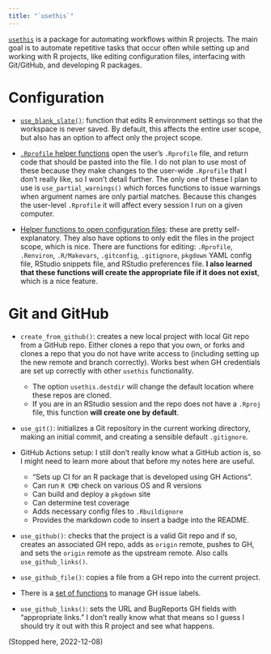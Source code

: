 ```yaml
---
title: "`usethis`"
---
```


[`usethis`](https://usethis.r-lib.org/) is a package for automating workflows
within R projects. The main goal is to automate repetitive tasks that occur
often while setting up and working with R projects, like editing configuration
files, interfacing with Git/GitHub, and developing R packages.

# Configuration

* [`use_blank_slate()`](https://usethis.r-lib.org/reference/use_blank_slate.html): function that edits R environment settings so that
the workspace is never saved. By default, this affects the entire user scope,
but also has an option to affect only the project scope.

* [`.Rprofile` helper functions](https://usethis.r-lib.org/reference/rprofile-helper.html) open the user's `.Rprofile` file, and return
code that should be pasted into the file. I do not plan to use most of these
because they make changes to the user-wide `.Rprofile` that I don't really like,
so I won't detail further. The only one of these I plan to use is
`use_partial_warnings()` which forces functions to issue warnings when argument
names are only partial matches. Because this changes the user-level `.Rprofile`
it will affect every session I run on a given computer.

* [Helper functions to open configuration files](https://usethis.r-lib.org/reference/edit.html):
these are pretty self-explanatory. They also have options to only edit the
files in the project scope, which is nice. There are functions for editing:
`.Rprofile`, `.Renviron`, `.R/Makevars`, `.gitconfig`, `.gitignore`,
`pkgdown` YAML config file, RStudio snippets file, and RStudio preferences file.
**I also learned that these functions will create the appropriate file if it does
not exist**, which is a nice feature.

# Git and GitHub

* `create_from_github()`: creates a new local project with local Git repo from
a GitHub repo. Either clones a repo that you own, or forks and clones a repo
that you do not have write access to (including setting up the new remote
and branch correctly). Works best when GH credentials are set up correctly
with other `usethis` functionality.
  
  + The option `usethis.destdir` will change the default location where these
  repos are cloned.
  + If you are in an RStudio session and the repo does not have a `.Rproj` file,
  this function **will create one by default**.

* `use_git()`: initializes a Git repository in the current working directory,
making an initial commit, and creating a sensible default `.gitignore`.

* GitHub Actions setup: I still don't really know what a GitHub action is, so
I might need to learn more about that before my notes here are useful.

	+ "Sets up CI for an R package that is developed using GH Actions".
	+ Can run `R CMD` check on various OS and R versions
	+ Can build and deploy a `pkgdown` site
	+ Can determine test coverage
	+ Adds necessary config files to `.Rbuildignore`
	+ Provides the markdown code to insert a badge into the README.

* `use_github()`: checks that the project is a valid Git repo and if so,
creates an associated GH repo, adds as `origin` remote, pushes to GH, and
sets the `origin` remote as the upstream remote.
Also calls `use_github_links()`.

* `use_github_file()`: copies a file from a GH repo into the current project.

* There is a [set of functions](https://usethis.r-lib.org/reference/use_github_labels.html) to manage GH issue labels.

* `use_github_links()`: sets the URL and BugReports GH fields with
"appropriate links." I don't really know what that means so I guess I should
try it out with this R project and see what happens.

(Stopped here, 2022-12-08)

<!-- END OF FILE -->
